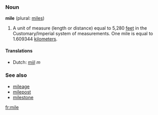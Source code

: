=== Noun ===
'''mile''' (plural: [[miles]])

# A unit of measure (length or distance) equal to 5,280 [[feet]] in the Customary/Imperial system of measurements. One mile is equal to 1.609344 [[kilometer]]s.

====Translations====
*Dutch: [[mijl]] ''m''

===See also===
*[[mileage]]
*[[milepost]]
*[[milestone]]

[[fr:mile]]